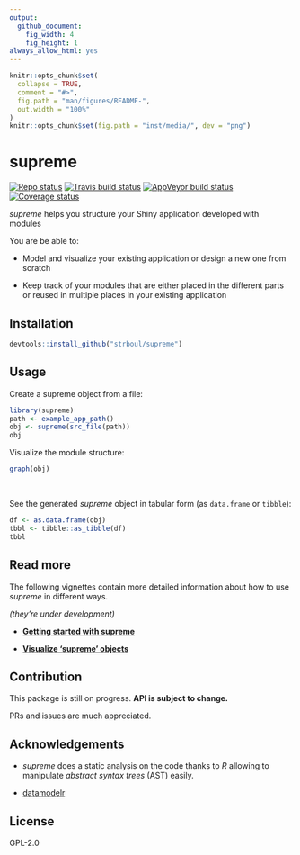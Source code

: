 ```yaml
---
output: 
  github_document:
    fig_width: 4
    fig_height: 1
always_allow_html: yes
---
```


<!-- README.md is generated from README.Rmd. Please edit that file -->

```r
knitr::opts_chunk$set(
  collapse = TRUE,
  comment = "#>",
  fig.path = "man/figures/README-",
  out.width = "100%"
)
knitr::opts_chunk$set(fig.path = "inst/media/", dev = "png")
```

# supreme

[![Repo status](https://www.repostatus.org/badges/latest/wip.svg)](https://github.com/strboul/supreme) [![Travis build status](https://travis-ci.org/strboul/supreme.svg?branch=master)](https://travis-ci.org/strboul/supreme) [![AppVeyor build status](https://ci.appveyor.com/api/projects/status/github/strboul/supreme?branch=master&svg=true)](https://ci.appveyor.com/project/strboul/supreme) [![Coverage status](https://codecov.io/gh/strboul/supreme/branch/master/graph/badge.svg)](https://codecov.io/github/strboul/supreme?branch=master)

*supreme* helps you structure your Shiny application developed with modules

You are be able to:

+ Model and visualize your existing application or design a new one
from scratch

+ Keep track of your modules that are either placed in the different parts or reused
in multiple places in your existing application

## Installation

```r
devtools::install_github("strboul/supreme")
```

## Usage

Create a supreme object from a file:

```r
library(supreme)
path <- example_app_path()
obj <- supreme(src_file(path))
obj
```

Visualize the module structure:

```r
graph(obj)
```

<br>

See the generated *supreme* object in tabular form (as `data.frame` or `tibble`):

```r
df <- as.data.frame(obj)
tbbl <- tibble::as_tibble(df)
tbbl
```

## Read more

The following vignettes contain more detailed information about how to use *supreme* 
in different ways.

*(they're under development)*

+ [**Getting started with supreme**](https://strboul.github.io/supreme/articles/getting-started.html)

+ [**Visualize 'supreme' objects**](https://strboul.github.io/supreme/articles/visualize-supreme-objects.html)

## Contribution

This package is still on progress. **API is subject to change.**

PRs and issues are much appreciated.

## Acknowledgements

+ *supreme* does a static analysis on the code thanks to *R* allowing to manipulate
*abstract syntax trees* (AST) easily.

+ [datamodelr](https://github.com/bergant/datamodelr)

## License

GPL-2.0


